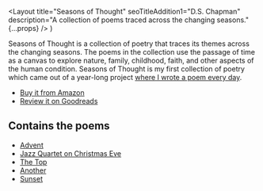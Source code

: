   <Layout
    title="Seasons of Thought"
    seoTitleAddition1="D.S. Chapman"
    description="A collection of poems traced across the changing seasons."
    {...props}
  />
)

Seasons of Thought is a collection of poetry that traces its themes across the changing seasons. The poems in the collection use the passage of time as a canvas to explore nature, family, childhood, faith, and other aspects of the human condition. Seasons of Thought is my first collection of poetry which came out of a year-long project [where I wrote a poem every day](/articles/on-writing-poems-daily).

- [Buy it from Amazon](https://www.amazon.com/Seasons-Thought-D-S-Chapman/dp/0578504359)
- [Review it on Goodreads](https://www.goodreads.com/book/show/46134618-seasons-of-thought)

## Contains the poems

- [Advent](/poetry/seasons-of-thought/advent)
- [Jazz Quartet on Christmas Eve](/poetry/seasons-of-thought/jazz-quartet-on-christmas-eve)
- [The Top](/poetry/seasons-of-thought/the-top)
- [Another](/poetry/seasons-of-thought/another)
- [Sunset](/poetry/seasons-of-thought/sunset)
